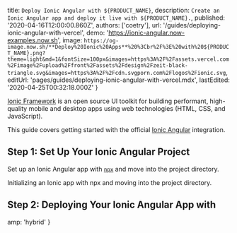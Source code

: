 
  title: `Deploy Ionic Angular with ${PRODUCT_NAME}`,
  description: `Create an Ionic Angular app and deploy it live with ${PRODUCT_NAME}.`,
  published: '2020-04-16T12:00:00.860Z',
  authors: ['coetry'],
  url: '/guides/deploying-ionic-angular-with-vercel',
  demo: 'https://ionic-angular.now-examples.now.sh',
  image: `https://og-image.now.sh/**Deploy%20Ionic%20Apps**%20%3Cbr%2F%3E%20with%20${PRODUCT_NAME}.png?theme=light&md=1&fontSize=100px&images=https%3A%2F%2Fassets.vercel.com%2Fimage%2Fupload%2Ffront%2Fassets%2Fdesign%2Fzeit-black-triangle.svg&images=https%3A%2F%2Fcdn.svgporn.com%2Flogos%2Fionic.svg`,
  editUrl: 'pages/guides/deploying-ionic-angular-with-vercel.mdx',
  lastEdited: '2020-04-25T00:32:18.000Z'
}

[Ionic Framework](https://ionicframework.com/docs/intro) is an open source UI toolkit for building performant, high-quality mobile and desktop apps using web technologies (HTML, CSS, and JavaScript).

This guide covers getting started with the official [Ionic Angular](https://ionicframework.com/docs/angular/overview) integration.

## Step 1: Set Up Your Ionic Angular Project

Set up an Ionic Angular app with [`npx`](https://www.npmjs.com/package/npx) and move into the project directory.

<Snippet dark text="npx ionic start [project-name] conference --type angular && cd [project-name]" />
<Caption>Initializing an Ionic app with <Link href="https://www.npmjs.com/package/npx">npx</Link> and moving into the project directory.</Caption>

## Step 2: Deploying Your Ionic Angular App with <NameWrapper name={PRODUCT_NAME} />

<DeploySection meta={meta} />


  amp: 'hybrid'
}
